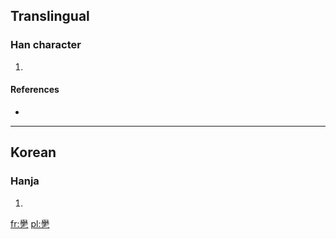 ==Translingual==

===Han character===
{{Han char|rn=5|rad=乙|as=18|sn=19|four=|canj=竹手弓 (HQN)}}

# {{defn|Han|sort=乙18}}

====References====
* {{Han ref|kx=0085.071|dkj=|dj=|hdz=|uh=3426|ud=13350|bh=|bd=}}

----

==Korean==

===Hanja===
{{ko-hanja|hangeul=걸|rv=geol|mr=kŏl|y=kel}}

# {{defn|Korean|sort=乙18}}

[[fr:㐦]]
[[pl:㐦]]